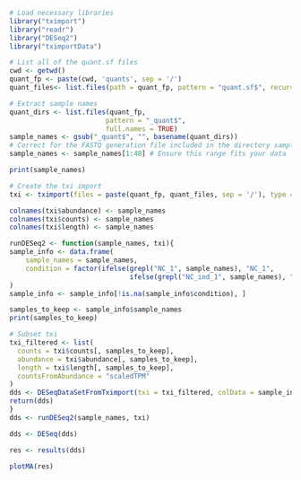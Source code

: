 ```r
# Load necessary libraries 
library("tximport") 
library("readr")
library("DESeq2")
library("tximportData")
```

```R
# List all of the quant.sf files
cwd <- getwd() 
quant_fp <- paste(cwd, 'quants', sep = '/') 
quant_files<- list.files(path = quant_fp, pattern = "quant.sf$", recursive = TRUE)
```

```r
# Extract sample names
quant_dirs <- list.files(quant_fp, 
                        pattern = "_quant$", 
                        full.names = TRUE)
sample_names <- gsub("_quant$", "", basename(quant_dirs)) 
# Correct for the FASTQ generation file included in the directory sample_names \<-
sample_names <- sample_names[1:48] # Ensure this range fits your data
```

```r
print(sample_names)
```

```r
# Create the txi import
txi <- tximport(files = paste(quant_fp, quant_files, sep = '/'), type = "salmon", txOut = TRUE)
```

```r
colnames(txi$abundance) <- sample_names
colnames(txi$counts) <- sample_names
colnames(txi$length) <- sample_names
```

```r
runDESeq2 <- function(sample_names, txi){
sample_info <- data.frame(
    sample_names = sample_names,
    condition = factor(ifelse(grepl("NC_1", sample_names), "NC_1", 
                              ifelse(grepl("NC_ind_1", sample_names), "NC_ind_1", NA)))
)
sample_info <- sample_info[!is.na(sample_info$condition), ]

samples_to_keep <- sample_info$sample_names
print(samples_to_keep)

# Subset txi
txi_filtered <- list(
  counts = txi$counts[, samples_to_keep],
  abundance = txi$abundance[, samples_to_keep],
  length = txi$length[, samples_to_keep],
  countsFromAbundance = "scaledTPM"
)
dds <- DESeqDataSetFromTximport(txi = txi_filtered, colData = sample_info, design = ~condition)
return(dds)
}
dds <- runDESeq2(sample_names, txi)
```

```r
dds <- DESeq(dds)
```
```r
res <- results(dds)
```

```r
plotMA(res)
```




